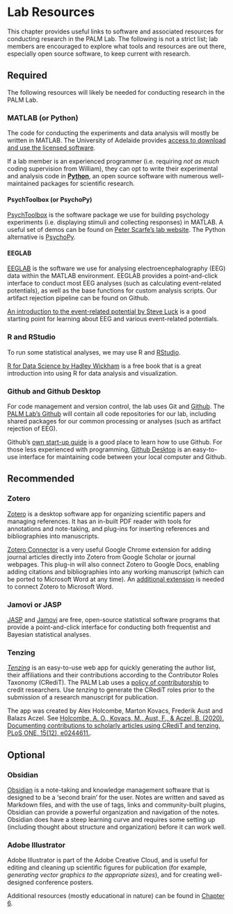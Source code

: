 # Lab Resources

This chapter provides useful links to software and associated resources for conducting research in the PALM Lab. The following is not a strict list; lab members are encouraged to explore what tools and resources are out there, especially open source software, to keep current with research.

## Required

The following resources will likely be needed for conducting research in the PALM Lab.

### MATLAB (or Python) {-}

The code for conducting the experiments and data analysis will mostly be written in MATLAB. The University of Adelaide provides [access to download and use the licensed software](https://www.mathworks.com/academia/tah-portal/university-of-adelaide-30536634.html). 

If a lab member is an experienced programmer (i.e. requiring *not as much* coding supervision from William), they can opt to write their experimental and analysis code in [**Python**](https://www.python.org/), an open source software with numerous well-maintained packages for scientific research.

#### PsychToolbox (or PsychoPy) {-}

[PsychToolbox](http://psychtoolbox.org/) is the software package we use for building psychology experiments (i.e. displaying stimuli and collecting responses) in MATLAB. A useful set of demos can be found on [Peter Scarfe's lab website](https://peterscarfe.com/ptbtutorials.html). The Python alternative is [PsychoPy](https://www.psychopy.org/).

#### EEGLAB {-}

[EEGLAB](https://sccn.ucsd.edu/eeglab/index.php) is the software we use for analysing electroencephalography (EEG) data within the MATLAB environment. EEGLAB provides a point-and-click interface to conduct most EEG analyses (such as calculating event-related potentials), as well as the base functions for custom analysis scripts. Our artifact rejection pipeline can be found on Github.

[An introduction to the event-related potential by Steve Luck](https://mitpress.mit.edu/9780262525855/an-introduction-to-the-event-related-potential-technique/) is a good starting point for learning about EEG and various event-related potentials.

### R and RStudio {-}

To run some statistical analyses, we may use R and [RStudio](https://posit.co/download/rstudio-desktop/).

[R for Data Science by Hadley Wickham](https://r4ds.hadley.nz/) is a free book that is a great introduction into using R for data analysis and visualization.

### Github and Github Desktop {-}

For code management and version control, the lab uses Git and [Github](https://github.com). The [PALM Lab's Github](https://github.com/PALM-Lab) will contain all code repositories for our lab, including shared packages for our common processing or analyses (such as artifact rejection of EEG). 

Github's [own start-up guide](https://docs.github.com/en/get-started/quickstart/hello-world) is a good place to learn how to use Github. For those less experienced with programming, [Github Desktop](https://desktop.github.com/) is an easy-to-use interface for maintaining code between your local computer and Github.

## Recommended

### Zotero {-}

[Zotero](https://www.zotero.org/) is a desktop software app for organizing scientific papers and managing references. It has an in-built PDF reader with tools for annotations and note-taking, and plug-ins for inserting references and bibliographies into manuscripts.

[Zotero Connector](https://www.zotero.org/download/connectors) is a very useful Google Chrome extension for adding journal articles directly into Zotero from Google Scholar or journal webpages. This plug-in will also connect Zotero to Google Docs, enabling adding citations and bibliographies into any working manuscript (which can be ported to Microsoft Word at any time). An [additional extension](https://www.zotero.org/support/word_processor_plugin_usage) is needed to connect Zotero to Microsoft Word.

### Jamovi or JASP {-}

[JASP](https://jasp-stats.org/) and [Jamovi](https://www.jamovi.org/) are free, open-source statistical software programs that provide a point-and-click interface for conducting both frequentist and Bayesian statistical analyses.

### Tenzing {-#tenzing}

[*Tenzing*](https://tenzing.club) is an easy-to-use web app for quickly generating the author list, their affiliations and their contributions according to the Contributor Roles Taxonomy (CRediT). The PALM Lab uses a [policy of contributorship](#contributorship) to credit researchers. Use *tenzing* to generate the CRediT roles prior to the submission of a research manuscript for publication.

The app was created by Alex Holcombe, Marton Kovacs, Frederik Aust and Balazs Aczel. See [Holcombe, A. O., Kovacs, M., Aust, F., & Aczel, B. (2020). Documenting contributions to scholarly articles using CRediT and tenzing. PLoS ONE, 15(12), e0244611.](https://journals.plos.org/plosone/article?id=10.1371/journal.pone.0244611).

## Optional

### Obsidian {-}

[Obsidian](https://obsidian.md/) is a note-taking and knowledge management software that is designed to be a 'second brain' for the user. Notes are written and saved as Markdown files, and with the use of tags, links and community-built plugins, Obsidian can provide a powerful organization and navigation of the notes. Obsidian does have a steep learning curve and requires some setting up (including thought about structure and organization) before it can work well.

### Adobe Illustrator {-}

Adobe Illustrator is part of the Adobe Creative Cloud, and is useful for editing and cleaning up scientific figures for publication (for example, *generating vector graphics to the appropriate sizes*), and for creating well-designed conference posters. 

Additional resources (mostly educational in nature) can be found in [Chapter 6](#extra-resources).
